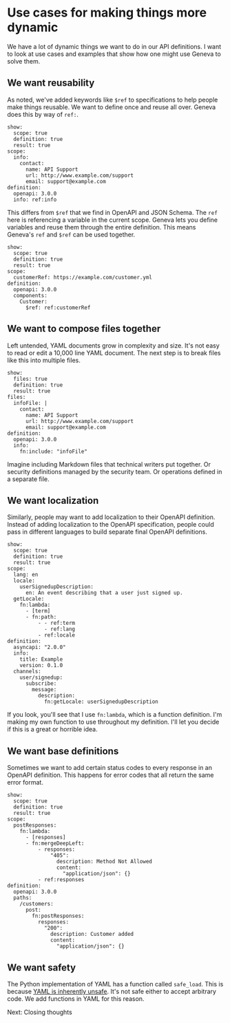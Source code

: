 
# Use cases for making things more dynamic

We have a lot of dynamic things we want to do in our API definitions. I want to look at use cases and examples that show how one might use Geneva to solve them.

## We want reusability

As noted, we've added keywords like `$ref` to specifications to help people make things reusable. We want to define once and reuse all over. Geneva does this by way of `ref:`.

```yaml:geneva-context
show:
  scope: true
  definition: true
  result: true
scope:
  info:
    contact:
      name: API Support
      url: http://www.example.com/support
      email: support@example.com
definition:
  openapi: 3.0.0
  info: ref:info
```

This differs from `$ref` that we find in OpenAPI and JSON Schema. The `ref` here is referencing a variable in the current scope. Geneva lets you define variables and reuse them through the entire definition. This means Geneva's `ref` and `$ref` can be used together.

```yaml:geneva-context
show:
  scope: true
  definition: true
  result: true
scope:
  customerRef: https://example.com/customer.yml
definition:
  openapi: 3.0.0
  components:
    Customer:
      $ref: ref:customerRef
```

## We want to compose files together

Left untended, YAML documents grow in complexity and size. It's not easy to read or edit a 10,000 line YAML document. The next step is to break files like this into multiple files.

```yaml:geneva-context
show:
  files: true
  definition: true
  result: true
files:
  infoFile: |
    contact:
      name: API Support
      url: http://www.example.com/support
      email: support@example.com
definition:
  openapi: 3.0.0
  info:
    fn:include: "infoFile"
```

Imagine including Markdown files that technical writers put together. Or security definitions managed by the security team. Or operations defined in a separate file.

## We want localization

Similarly, people may want to add localization to their OpenAPI definition. Instead of adding localization to the OpenAPI specification, people could pass in different languages to build separate final OpenAPI definitions.

```yaml:geneva-context
show:
  scope: true
  definition: true
  result: true
scope:
  lang: en
  locale:
    userSignedupDescription:
      en: An event describing that a user just signed up.
  getLocale:
    fn:lambda:
      - [term]
      - fn:path:
          - - ref:term
            - ref:lang
          - ref:locale
definition:
  asyncapi: "2.0.0"
  info:
    title: Example
    version: 0.1.0
  channels:
    user/signedup:
      subscribe:
        message:
          description:
            fn:getLocale: userSignedupDescription
```

If you look, you'll see that I use `fn:lambda`, which is a function definition. I'm making my own function to use throughout my definition. I'll let you decide if this is a great or horrible idea.

## We want base definitions

Sometimes we want to add certain status codes to every response in an OpenAPI definition. This happens for error codes that all return the same error format.

```yaml:geneva-context
show:
  scope: true
  definition: true
  result: true
scope:
  postResponses:
    fn:lambda:
      - [responses]
      - fn:mergeDeepLeft:
          - responses:
              "405":
                description: Method Not Allowed
                content:
                  "application/json": {}
          - ref:responses
definition:
  openapi: 3.0.0
  paths:
    /customers:
      post:
        fn:postResponses:
          responses:
            "200":
              description: Customer added
              content:
                "application/json": {}
```

## We want safety

The Python implementation of YAML has a function called `safe_load`. This is because [YAML is inherently unsafe](https://www.arp242.net/yaml-config.html). It's not safe either to accept arbitrary code. We add functions in YAML for this reason.

<Link href="/sections/closing-thoughts/">Next: Closing thoughts</Link>
